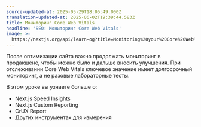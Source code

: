 ```yaml
---
source-updated-at: 2025-05-29T18:05:49.000Z
translation-updated-at: 2025-06-02T19:39:44.583Z
title: Мониторинг Core Web Vitals
headline: 'SEO: Мониторинг Core Web Vitals'
image: >-
  https://nextjs.org/api/learn-og?title=Monitoring%20your%20Core%20Web%20Vitals&amp;chapter=29
---
```


После оптимизации сайта важно продолжать мониторинг в продакшене, чтобы можно было и дальше вносить улучшения. При отслеживании Core Web Vitals ключевое значение имеет долгосрочный мониторинг, а не разовые лабораторные тесты.

В этом уроке вы узнаете больше о:

*   Next.js Speed Insights
*   Next.js Custom Reporting
*   CrUX Report
*   Других инструментах для измерения